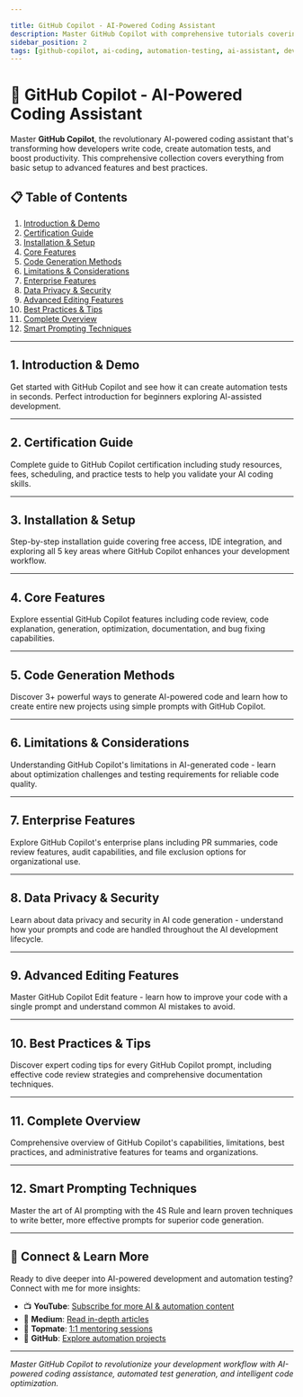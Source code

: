 ```yaml
---

title: GitHub Copilot - AI-Powered Coding Assistant
description: Master GitHub Copilot with comprehensive tutorials covering installation, features, limitations, and best practices for AI-assisted development and automation testing
sidebar_position: 2
tags: [github-copilot, ai-coding, automation-testing, ai-assistant, developer-tools, productivity]
---
```



# 🤖 GitHub Copilot - AI-Powered Coding Assistant

Master **GitHub Copilot**, the revolutionary AI-powered coding assistant that's transforming how developers write code, create automation tests, and boost productivity. This comprehensive collection covers everything from basic setup to advanced features and best practices.

## 📋 Table of Contents

1. [Introduction & Demo](#1-introduction--demo)
2. [Certification Guide](#2-certification-guide) 
3. [Installation & Setup](#3-installation--setup)
4. [Core Features](#4-core-features)
5. [Code Generation Methods](#5-code-generation-methods)
6. [Limitations & Considerations](#6-limitations--considerations)
7. [Enterprise Features](#7-enterprise-features)
8. [Data Privacy & Security](#8-data-privacy--security)
9. [Advanced Editing Features](#9-advanced-editing-features)
10. [Best Practices & Tips](#10-best-practices--tips)
11. [Complete Overview](#11-complete-overview)
12. [Smart Prompting Techniques](#12-smart-prompting-techniques)

---

## 1. Introduction & Demo

Get started with GitHub Copilot and see how it can create automation tests in seconds. Perfect introduction for beginners exploring AI-assisted development.

<YouTubeEmbed 
  videoId="nF4-nCt0B6A" 
  title="What is GitHub Copilot | Demo of automation test created in seconds" 
/>

---

## 2. Certification Guide

Complete guide to GitHub Copilot certification including study resources, fees, scheduling, and practice tests to help you validate your AI coding skills.

<YouTubeEmbed 
  videoId="3swCEhu15Q0" 
  title="GitHub CoPilot certification | Resources to Study | Fees | Scheduling | Mock Test" 
/>

---

## 3. Installation & Setup

Step-by-step installation guide covering free access, IDE integration, and exploring all 5 key areas where GitHub Copilot enhances your development workflow.

<YouTubeEmbed 
  videoId="0HCLg_Neisc" 
  title="GitHub Copilot | Installation | Free | Chat with code | BeProductive | 5 places in IDE" 
/>

---

## 4. Core Features

Explore essential GitHub Copilot features including code review, code explanation, generation, optimization, documentation, and bug fixing capabilities.

<YouTubeEmbed 
  videoId="WMQa7pfknGA" 
  title="GitHub Copilot | Code Review | Explain Code |Generation | Optimize | Document | Fix bugs" 
/>

---

## 5. Code Generation Methods

Discover 3+ powerful ways to generate AI-powered code and learn how to create entire new projects using simple prompts with GitHub Copilot.

<YouTubeEmbed 
  videoId="ud7mgt_jyL0" 
  title="GitHub Copilot | 3+ ways for AI generated Code | New Project with a prompt" 
/>

---

## 6. Limitations & Considerations

Understanding GitHub Copilot's limitations in AI-generated code - learn about optimization challenges and testing requirements for reliable code quality.

<YouTubeEmbed 
  videoId="AFG1scNJ5Lc" 
  title="GitHub Copilot | Limitations in AI Generated Code - Is it Optimized / Tested ?" 
/>

---

## 7. Enterprise Features

Explore GitHub Copilot's enterprise plans including PR summaries, code review features, audit capabilities, and file exclusion options for organizational use.

<YouTubeEmbed 
  videoId="MX-ICDXEZ70" 
  title="GitHub Copilot Plans | PR Summary | Code Review | Audit | File Exclusion" 
/>

---

## 8. Data Privacy & Security

Learn about data privacy and security in AI code generation - understand how your prompts and code are handled throughout the AI development lifecycle.

<YouTubeEmbed 
  videoId="MpmKAWVIu9A" 
  title="Are your prompts and code get saved ? Lifecycle of AI code generation" 
/>

---

## 9. Advanced Editing Features

Master GitHub Copilot Edit feature - learn how to improve your code with a single prompt and understand common AI mistakes to avoid.

<YouTubeEmbed 
  videoId="qI2j2X2lFYs" 
  title="GitHub Copilot Edit | 1 Prompt away from better code | AI Mistakes" 
/>

---

## 10. Best Practices & Tips

Discover expert coding tips for every GitHub Copilot prompt, including effective code review strategies and comprehensive documentation techniques.

<YouTubeEmbed 
  videoId="AK1bkXicgyc" 
  title="GitHub Copilot - Coding tip with each prompt | Code Review | Documentation" 
/>

---

## 11. Complete Overview

Comprehensive overview of GitHub Copilot's capabilities, limitations, best practices, and administrative features for teams and organizations.

<YouTubeEmbed 
  videoId="mkBm486ymY8" 
  title="GitHub Copilot|Where it can help|Limitations|Good practices|Admin features" 
/>

---

## 12. Smart Prompting Techniques

Master the art of AI prompting with the 4S Rule and learn proven techniques to write better, more effective prompts for superior code generation.

<YouTubeEmbed 
  videoId="zhWZxl9ZhRU" 
  title="Smart Prompting | 4S Rule | Learn to write better prompts" 
/>

---

## 🔗 Connect & Learn More

Ready to dive deeper into AI-powered development and automation testing? Connect with me for more insights:

- 📺 **YouTube**: [Subscribe for more AI & automation content](https://youtube.com/@gauravkhurana)
- 📝 **Medium**: [Read in-depth articles](https://medium.com/@gauravkhurana)  
- 💬 **Topmate**: [1:1 mentoring sessions](https://topmate.io/gauravkhurana)
- 🐙 **GitHub**: [Explore automation projects](https://github.com/gauravkhurana)

---

*Master GitHub Copilot to revolutionize your development workflow with AI-powered coding assistance, automated test generation, and intelligent code optimization.*
